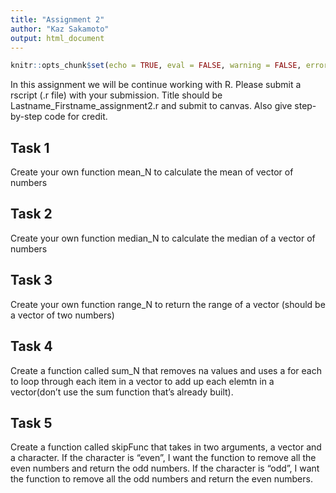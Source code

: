 ```yaml
---
title: "Assignment 2"
author: "Kaz Sakamoto"
output: html_document
---
```

    
```r
knitr::opts_chunk$set(echo = TRUE, eval = FALSE, warning = FALSE, error = FALSE)
```

In this assignment we will be continue working with R. Please submit a rscript (.r file) with your submission. Title should be Lastname_Firstname_assignment2.r and submit to canvas. Also give step-by-step code for credit.


## Task 1

Create your own function mean_N to calculate the mean of vector of numbers

## Task 2

Create your own function median_N to calculate the median of a vector of numbers

## Task 3

Create your own function range_N to return the range of a vector (should be a vector of two numbers)

## Task 4

Create a function called sum_N that removes na values and uses a for each to loop through each item in a vector to add up each elemtn in a vector(don't use the sum function that's already built).

## Task 5

Create a function called skipFunc that takes in two arguments, a vector and a character. If the character is "even", I want the function to remove all the even numbers and return the odd numbers. If the character is "odd", I want the function to remove all the odd numbers and return the even numbers.